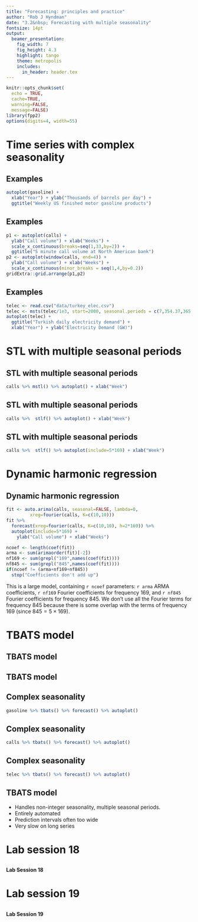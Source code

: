 ```yaml
---
title: "Forecasting: principles and practice"
author: "Rob J Hyndman"
date: "3.2&nbsp; Forecasting with multiple seasonality"
fontsize: 14pt
output:
  beamer_presentation:
    fig_width: 7
    fig_height: 4.3
    highlight: tango
    theme: metropolis
    includes:
      in_header: header.tex
---
```


```r
knitr::opts_chunk$set(
  echo = TRUE,
  cache=TRUE,
  warning=FALSE,
  message=FALSE)
library(fpp2)
options(digits=4, width=55)
```

# Time series with complex seasonality

## Examples
\fontsize{11}{11}\sf

```r
autoplot(gasoline) +
  xlab("Year") + ylab("Thousands of barrels per day") +
  ggtitle("Weekly US finished motor gasoline products")
```

## Examples

```r
p1 <- autoplot(calls) +
  ylab("Call volume") + xlab("Weeks") +
  scale_x_continuous(breaks=seq(1,33,by=2)) +
  ggtitle("5 minute call volume at North American bank")
p2 <- autoplot(window(calls, end=4)) +
  ylab("Call volume") + xlab("Weeks") +
  scale_x_continuous(minor_breaks = seq(1,4,by=0.2))
gridExtra::grid.arrange(p1,p2)
```

## Examples

```r
telec <- read.csv("data/turkey_elec.csv")
telec <- msts(telec/1e3, start=2000, seasonal.periods = c(7,354.37,365.25))
autoplot(telec) +
  ggtitle("Turkish daily electricity demand") +
  xlab("Year") + ylab("Electricity Demand (GW)")
```


# STL with multiple seasonal periods

## STL with multiple seasonal periods
\fontsize{11}{11}\sf

```r
calls %>% mstl() %>% autoplot() + xlab("Week")
```

## STL with multiple seasonal periods
\fontsize{11}{11}\sf

```r
calls %>%  stlf() %>% autoplot() + xlab("Week")
```

## STL with multiple seasonal periods
\fontsize{11}{11}\sf

```r
calls %>%  stlf() %>% autoplot(include=5*169) + xlab("Week")
```

# Dynamic harmonic regression

## Dynamic harmonic regression
\fontsize{11}{11}\sf

```r
fit <- auto.arima(calls, seasonal=FALSE, lambda=0,
         xreg=fourier(calls, K=c(10,10)))
fit %>%
  forecast(xreg=fourier(calls, K=c(10,10), h=2*169)) %>%
  autoplot(include=5*169) +
    ylab("Call volume") + xlab("Weeks")
```

```r
ncoef <- length(coef(fit))
arma <- sum(arimaorder(fit)[-2])
nf169 <- sum(grepl("169",names(coef(fit))))
nf845 <- sum(grepl("845",names(coef(fit))))
if(ncoef != (arma+nf169+nf845))
  stop("Coefficients don't add up")
```

This is a large model, containing `r ncoef` parameters: `r arma` ARMA coefficients, `r nf169` Fourier coefficients for frequency 169, and `r nf845` Fourier coefficients for frequency 845. We don't use all the Fourier terms for frequency 845 because there is some overlap with the terms of frequency 169 (since $845=5\times169$).


# TBATS model

## TBATS model

\begin{alertblock}{\Large TBATS}
\textbf{\Large T}rigonometric terms for seasonality\\
\textbf{\Large B}ox-Cox transformations for heterogeneity\\
\textbf{\Large A}RMA errors for short-term dynamics\\
\textbf{\Large T}rend (possibly damped)\\
\textbf{\Large S}easonal (including multiple and non-integer periods)
\end{alertblock}

## TBATS model
\vspace*{-0.8cm}\fontsize{13}{14}\sf

\begin{align*}
y_t&= \text{observation at time $t$}\\
y_t^{(\omega)} &= \begin{cases} (y_t^\omega-1)/\omega & \text{if $\omega\ne0$};\\
\log y_t & \text{if $\omega=0$}.\end{cases}\hspace*{10cm}\\
y_t^{(\omega)} &= \ell_{t-1} + \phi b_{t-1} + \sum_{i=1}^M s_{t-m_i}^{(i)} + d_t\\
\ell_t &= \ell_{t-1} + \phi b_{t-1} + \alpha d_t\\
b_t &= (1-\phi) b + \phi b_{t-1} + \beta d_{t}\\
d_t &= \sum_{i=1}^p \phi_i d_{t-i} + \sum_{j=1}^q \theta_j \varepsilon_{t-j} + \varepsilon_t\\
s_t^{(i)} &= \sum_{j=1}^{k_i} s_{j,t}^{(i)}
\end{align*}
\begin{textblock}{8}(4.5,7.5)
\begin{align*}
s_{j,t}^{(i)} &= \phantom{-}s_{j,t-1}^{(i)}\cos \lambda_j^{(i)} + s_{j,t-1}^{*(i)}\sin \lambda_j^{(i)} + \gamma_1^{(i)} d_t\\
s_{j,t}^{(i)} &= -s_{j,t-1}^{(i)}\sin \lambda_j^{(i)} + s_{j,t-1}^{*(i)}\cos \lambda_j^{(i)} + \gamma_2^{(i)} d_t
\end{align*}
\end{textblock}

\only<2->{\begin{textblock}{5}(7.3,1.8)\begin{block}{}Box-Cox transformation\end{block}\end{textblock}}
\only<3->{\begin{textblock}{5}(7.3,3.4)\begin{block}{}$M$ seasonal periods\end{block}\end{textblock}}
\only<4->{\begin{textblock}{5}(7.3,4.7)\begin{block}{}global and local trend\end{block}\end{textblock}}
\only<5->{\begin{textblock}{5}(7.3,6.0)\begin{block}{}ARMA error\end{block}\end{textblock}}
\only<6->{\begin{textblock}{5}(7.3,6.8)\begin{block}{}Fourier-like seasonal terms\end{block}\end{textblock}}

\only<7>{\begin{textblock}{4}(2.5,2.5)\large\begin{alertblock}{TBATS}
\textbf{T}rigonometric\\
\textbf{B}ox-Cox\\
\textbf{A}RMA\\
\textbf{T}rend\\
\textbf{S}easonal
\end{alertblock}\end{textblock}}

## Complex seasonality
\fontsize{12}{12}\sf

```r
gasoline %>% tbats() %>% forecast() %>% autoplot()
```

## Complex seasonality
\fontsize{12}{12}\sf

```r
calls %>% tbats() %>% forecast() %>% autoplot()
```

## Complex seasonality
\fontsize{12}{12}\sf

```r
telec %>% tbats() %>% forecast() %>% autoplot()
```


## TBATS model

\begin{alertblock}{\Large TBATS}\fontsize{13.5}{19}\sf
\textbf{\Large T}rigonometric terms for seasonality\\
\textbf{\Large B}ox-Cox transformations for heterogeneity\\
\textbf{\Large A}RMA errors for short-term dynamics\\
\textbf{\Large T}rend (possibly damped)\\
\textbf{\Large S}easonal (including multiple and non-integer periods)
\end{alertblock}\vspace*{0.1cm}\fontsize{13}{15}\sf

* Handles non-integer seasonality, multiple seasonal periods.
* Entirely automated
* Prediction intervals often too wide
* Very slow on long series


\vspace*{10cm}


# Lab session 18
##
\fontsize{48}{60}\sf\centering
**Lab Session 18**

# Lab session 19
##
\fontsize{48}{60}\sf\centering
**Lab Session 19**


